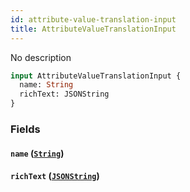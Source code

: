 ```yaml
---
id: attribute-value-translation-input
title: AttributeValueTranslationInput
---
```



No description

```graphql
input AttributeValueTranslationInput {
  name: String
  richText: JSONString
}
```


### Fields

#### `name` ([`String`](../../../developer/api-reference/scalars/string))




#### `richText` ([`JSONString`](../../../developer/api-reference/scalars/jsonstring))






